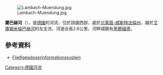 {{Onesource|time=2020-08-05T01:51:09+00:00}}
{{Coord|52|6|50|N|8|37|24|E|display=title}}
[[Image:Lambach-Muendung.jpg|right]]

'''蘭巴赫河'''（{{lang-de|Lambach}}），是[[德國|德國]]的河流，位於該國西部，處於[[北萊茵-威斯特法倫州|北萊茵-威斯特法倫州]]，屬於[[艾庫姆米倫巴赫河|艾庫姆米倫巴赫河]]的左支流，河道全長2.6公里，河畔城鎮有[[黑爾福德|黑爾福德]]。

==參考資料==
* [http://www.fisdt.de/wrrl/page/begruessung.html Fließgewässerinformationssystem]{{Wayback|url=http://www.fisdt.de/wrrl/page/begruessung.html |date=20120808152043 }}

{{Germany-geo-stub}}
[[Category:德國河流|Category:德國河流]]